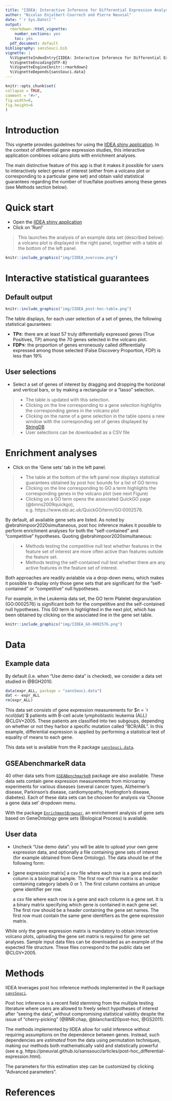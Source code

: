 ```yaml
---
title: "IIDEA: Interactive Inference for Differential Expression Analyses"
author: "Nicolas Enjalbert-Courrech and Pierre Neuvial"
date: "`r Sys.Date()`"
output:
  rmarkdown::html_vignette:
    number_sections: yes
    toc: yes
  pdf_document: default
bibliography: sansSouci.bib
vignette: |
  %\VignetteIndexEntry{IIDEA: Interactive Inference for Differential Expression Analyses}
  %\VignetteEncoding{UTF-8}
  %\VignetteEngine{knitr::rmarkdown}
  %\VignetteDepends{sansSouci.data}
---
```

  
```r
knitr::opts_chunk$set(
collapse = TRUE,
comment = "#>",
fig.width=8,
fig.height=6
)
```

# Introduction

This vignette provides guidelines for using the [IIDEA shiny application](https://shiny-iidea-sanssouci.apps.math.cnrs.fr/). In the context of differential gene expression studies, this interactive application combines volcano plots with enrichment analyses. 

The main distinctive feature of this app is that it makes it possible for users to interactively select genes of interest (either from a volcano plot or corresponding to a particular gene set) and obtain valid statistical guarantees regarding the number of true/false positives among these genes (see Methods section below).

# Quick start

- Open the [IIDEA shiny application](https://shiny-iidea-sanssouci.apps.math.cnrs.fr/)
- Click on 'Run!'

> This launches the analysis of an example data set (described below): a volcano plot is displayed in the right panel, together with a table at the bottom of the left panel. 

```r
knitr::include_graphics("img/IIDEA_overview.png")
```


# Interactive statistical guarantees

## Default output

```r
knitr::include_graphics("img/IIDEA_post-hoc-table.png")
```

The table displays, for each user selection of a set of genes, the following statistical gaurantees:

- **TP$\geq$**: there are at least 57 truly differentially expressed genes (True Positives, TP) among the 70 genes selected in the volcano plot. 
- **FDP$\leq$**: the proportion of genes erroneously called differentially expressed among those selected (False Discovery Proportion, FDP) is less than 19%


## User selections

- Select a set of genes of interest by dragging and dropping the horizonal and vertical bars, or by making a rectangular or a "lasso" selection. 

> - The table is updated with this selection. 
> - Clicking on the line corresponding to a gene selection highlights the corresponding genes in the volcano plot
> - Clicking on the name of a gene selection in the table opens a new window with the corresponding set of genes displayed by [StringDB](https://string-db.org/)
> - User selections can be downloaded as a CSV file


# Enrichment analyses

- Click on the 'Gene sets' tab in the left panel. 

> - The table at the bottom of the left panel now displays statistical guarantees obtained by post hoc bounds for a list of GO terms
> - Clicking on the line corresponding to GO a term highlights the corresponding genes in the volcano plot (see next Figure)
> - Clicking on a GO term opens the associated QuickGO page (@binns2009quickgo), e.g. https://www.ebi.ac.uk/QuickGO/term/GO:0002576.

By default, all available gene sets are listed. As noted by @ebrahimpoor2020simultaneous, post hoc inference makes it possible to perform enrichment analyses for both the "self-contained" and "competitive" hypotheses. Quoting @ebrahimpoor2020simultaneous:

> - Methods testing the competitive null test whether features in the feature set of interest are more often active than features outside the feature set. 
> - Methods testing the self-contained null test whether there are any active features in the feature set of interest.

Both approaches are readily avialable via a drop-down menu, which makes it possible to display only those gene sets that are significant for the "self-contained" or "competitive" null hypotheses.

For example, in the Leukemia data set, the GO term Platelet degranulation (GO:0002576) is significant both for the competitive and the self-contained null hypotheses. This GO term is highlighted in the next plot, which has been obtained by clicking on the associated line in the gene set table.


```r
knitr::include_graphics("img/IIDEA_GO-0002576.png")
```


# Data

## Example data

By default (i.e. when "Use demo data" is checked), we consider a data set studied in @BGH2010.

```r
data(expr_ALL, package = "sansSouci.data")
dat <- expr_ALL
rm(expr_ALL)
```

This data set consists of gene expression measurements for  $n = `r ncol(dat)`$ patients with B-cell acute lymphoblastic leukemia (ALL) @CLGV+2005. These patients are classified into two subgoups, depending on whether or not they harbor a specific mutation called "BCR/ABL". In this example, differential expression is applied by performing a statistical test of equality of means to each gene. 

This data set is available from the R package [`sansSouci.data`](https://github.com/pneuvial/sanssouci.data).

## GSEAbenchmarkeR data

40 other data sets from  [`GSEABenchmarkeR`](https://bioconductor.org/packages/release/bioc/html/GSEABenchmarkeR.html) package are also available.  These  data sets contain gene expression measurements from microarray experiments for various diseases (several cancer types, Alzheimer’s disease, Parkinson’s disease, cardiomyopathy, Huntington’s disease, diabetes). Each of these data sets can be choosen for analysis via 'Choose a gene data set' dropdown menu. 

With the package [`EnrichmentBrowser`](https://bioconductor.org/packages/release/bioc/html/EnrichmentBrowser.html), an enrichement analysis of gene sets based on GeneOntology gene sets (Biological Process) is available.

## User data

- Uncheck "Use demo data": you will be able to upload your own gene expression data, and optionally a file containing gene sets of interest (for example obtained from Gene Ontology). The data should be of the following form:

 - [gene expression matrix] a csv file where each row is a gene and each column is a biological sample. The first row of this matrix is a header containing category labels 0 or 1. The first column contains an unique gene identifier per row. 
  \item[gene set matrix] a csv file where each row is a gene and each column is a gene set. It is a binary matrix specifying which gene is contained in each gene set. The first row should be a header containing the gene set names. The first row must contain the same gene identifiers as the gene expression matrix. 

While only the gene expression matrix is mandatory to obtain interactive volcano plots, uploading the gene set matrix is required for gene set analyses. Sample input data files can be downloaded as an example of the expected file structure. These files correspond to the public data set @CLGV+2005.

# Methods

IIDEA leverages post hoc inference methods implemented in the R package  [`sansSouci`](https://github.com/pneuvial/sanssouci). 

Post hoc inference is a recent field stemming from the multiple testing literature where users are allowed to freely select hypotheses of interest after "seeing the data", without compromising statistical validity despite the issue of "cherry-picking" (@BNR:chap, @blanchard20post-hoc, @GS2011).

The methods implemented by IIDEA allow for valid inference without requiring assumptions on the dependence between genes. Instead, such dependencies are *estimated* from the data using permutation techniques, making our methods both mathematically valid and statistically powerful (see e.g. https://pneuvial.github.io/sanssouci/articles/post-hoc_differential-expression.html).

The parameters for this estimation step can be customized by clicking "Advanced parameters". 

# References


